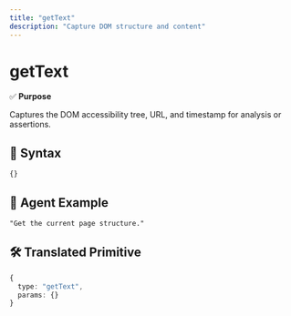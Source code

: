 ```yaml
---
title: "getText"
description: "Capture DOM structure and content"
---
```


# getText

✅ **Purpose**

Captures the DOM accessibility tree, URL, and timestamp for analysis or assertions.

## 🧩 Syntax

```typescript
{}
```

## 💬 Agent Example

```
"Get the current page structure."
```

## 🛠️ Translated Primitive

```typescript
{
  type: "getText",
  params: {}
}
``` 